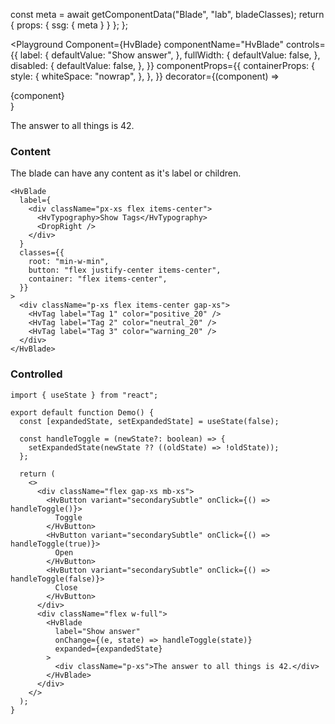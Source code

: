 

  const meta = await getComponentData("Blade", "lab", bladeClasses);
  return { props: { ssg: { meta } } };
};

<Description />

<Page>

<Playground
  Component={HvBlade}
  componentName="HvBlade"
  controls={{
    label: {
      defaultValue: "Show answer",
    },
    fullWidth: {
      defaultValue: false,
    },
    disabled: {
      defaultValue: false,
    },
  }}
  componentProps={{
    containerProps: {
      style: {
        whiteSpace: "nowrap",
      },
    },
  }}
  decorator={(component) => <div className="flex w-full">{component}</div>}
>
  <div className="p-xs">The answer to all things is 42.</div>
</Playground>

### Content

The blade can have any content as it's label or children.

```tsx live
<HvBlade
  label={
    <div className="px-xs flex items-center">
      <HvTypography>Show Tags</HvTypography>
      <DropRight />
    </div>
  }
  classes={{
    root: "min-w-min",
    button: "flex justify-center items-center",
    container: "flex items-center",
  }}
>
  <div className="p-xs flex items-center gap-xs">
    <HvTag label="Tag 1" color="positive_20" />
    <HvTag label="Tag 2" color="neutral_20" />
    <HvTag label="Tag 3" color="warning_20" />
  </div>
</HvBlade>
```

### Controlled

```tsx live
import { useState } from "react";

export default function Demo() {
  const [expandedState, setExpandedState] = useState(false);

  const handleToggle = (newState?: boolean) => {
    setExpandedState(newState ?? ((oldState) => !oldState));
  };

  return (
    <>
      <div className="flex gap-xs mb-xs">
        <HvButton variant="secondarySubtle" onClick={() => handleToggle()}>
          Toggle
        </HvButton>
        <HvButton variant="secondarySubtle" onClick={() => handleToggle(true)}>
          Open
        </HvButton>
        <HvButton variant="secondarySubtle" onClick={() => handleToggle(false)}>
          Close
        </HvButton>
      </div>
      <div className="flex w-full">
        <HvBlade
          label="Show answer"
          onChange={(e, state) => handleToggle(state)}
          expanded={expandedState}
        >
          <div className="p-xs">The answer to all things is 42.</div>
        </HvBlade>
      </div>
    </>
  );
}
```

</Page>
